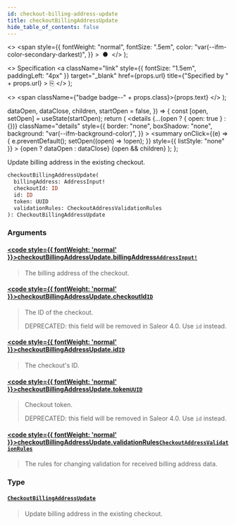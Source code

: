 ```yaml
---
id: checkout-billing-address-update
title: checkoutBillingAddressUpdate
hide_table_of_contents: false
---
```


  <>
    <span
      style={{
        fontWeight: "normal",
        fontSize: ".5em",
        color: "var(--ifm-color-secondary-darkest)",
      }}
    >
      &nbsp;●&nbsp;
    </span>
  </>
);

  <>
    Specification
    <a
      className="link"
      style={{ fontSize: "1.5em", paddingLeft: "4px" }}
      target="\_blank"
      href={props.url}
      title={"Specified by " + props.url}
    >
      ⎘
    </a>
  </>
);

  <>
    <span className={"badge badge--" + props.class}>{props.text}</span>
  </>
);


  dataOpen,
  dataClose,
  children,
  startOpen = false,
}) => {
  const [open, setOpen] = useState(startOpen);
  return (
    <details
      {...(open ? { open: true } : {})}
      className="details"
      style={{
        border: "none",
        boxShadow: "none",
        background: "var(--ifm-background-color)",
      }}
    >
      <summary
        onClick={(e) => {
          e.preventDefault();
          setOpen((open) => !open);
        }}
        style={{ listStyle: "none" }}
      >
        {open ? dataOpen : dataClose}
      </summary>
      {open && children}
    </details>
  );
};

Update billing address in the existing checkout.

```graphql
checkoutBillingAddressUpdate(
  billingAddress: AddressInput!
  checkoutId: ID
  id: ID
  token: UUID
  validationRules: CheckoutAddressValidationRules
): CheckoutBillingAddressUpdate
```

### Arguments

#### [<code style={{ fontWeight: 'normal' }}>checkoutBillingAddressUpdate.<b>billingAddress</b></code>](#)<Bullet />[`AddressInput!`](../../../api-storefront/miscellaneous/inputs/address-input) <Badge class="secondary" text="non-null"/> <Badge class="secondary" text="input"/>

> The billing address of the checkout.

#### [<code style={{ fontWeight: 'normal' }}>checkoutBillingAddressUpdate.<b>checkoutId</b></code>](#)<Bullet />[`ID`](../../../api-storefront/miscellaneous/scalars/id) <Badge class="secondary" text="scalar"/>

> The ID of the checkout.
>
> DEPRECATED: this field will be removed in Saleor 4.0. Use `id` instead.

#### [<code style={{ fontWeight: 'normal' }}>checkoutBillingAddressUpdate.<b>id</b></code>](#)<Bullet />[`ID`](../../../api-storefront/miscellaneous/scalars/id) <Badge class="secondary" text="scalar"/>

> The checkout's ID.
>
> <Badge text="Added in Saleor 3.4" class="secondary margin-bottom--sm" />

#### [<code style={{ fontWeight: 'normal' }}>checkoutBillingAddressUpdate.<b>token</b></code>](#)<Bullet />[`UUID`](../../../api-storefront/miscellaneous/scalars/uuid) <Badge class="secondary" text="scalar"/>

> Checkout token.
>
> DEPRECATED: this field will be removed in Saleor 4.0. Use `id` instead.

#### [<code style={{ fontWeight: 'normal' }}>checkoutBillingAddressUpdate.<b>validationRules</b></code>](#)<Bullet />[`CheckoutAddressValidationRules`](../../../api-storefront/checkout/inputs/checkout-address-validation-rules) <Badge class="secondary" text="input"/>

> The rules for changing validation for received billing address data.
>
> <Badge text="Added in Saleor 3.5" class="secondary margin-bottom--sm" />

### Type

#### [`CheckoutBillingAddressUpdate`](../../../api-storefront/checkout/objects/checkout-billing-address-update) <Badge class="secondary" text="object"/>

> Update billing address in the existing checkout.
